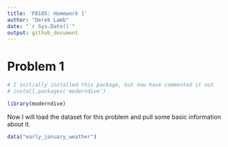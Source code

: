 ```yaml
---
title: 'P8105: Homework 1'
author: "Derek Lamb"
date: "`r Sys.Date()`"
output: github_document
---
```


# Problem 1

```r
# I initially installed this package, but now have commented it out
# install.packages('moderndive')

library(moderndive)
```

Now I will load the dataset for this problem and pull some basic information about it.

```r

data("early_january_weather")

```

